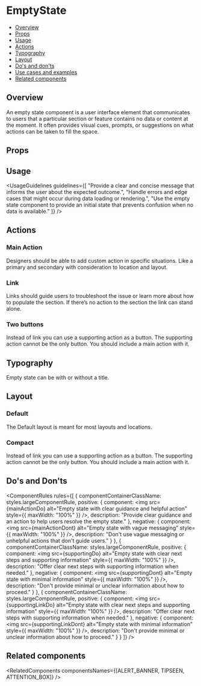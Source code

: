 
<Meta of={EmptyStateStories} />

# EmptyState

- [Overview](#overview)
- [Props](#props)
- [Usage](#usage)
- [Actions](#actions)
- [Typography](#typography)
- [Layout](#layout)
- [Do's and don'ts](#dos-and-donts)
- [Use cases and examples](#use-cases-and-examples)
- [Related components](#related-components)

## Overview

An empty state component is a user interface element that communicates to users that a particular section or feature contains no data or content at the moment. It often provides visual cues, prompts, or suggestions on what actions can be taken to fill the space.

<Canvas of={EmptyStateStories.Overview} />

## Props

<Controls />

## Usage

<UsageGuidelines
  guidelines={[
    "Provide a clear and concise message that informs the user about the expected outcome.",
    "Handle errors and edge cases that might occur during data loading or rendering.",
    "Use the empty state component to provide an initial state that prevents confusion when no data is available."
  ]}
/>

<EmptyStateTip />

## Actions

### Main Action

Designers should be able to add custom action in specific situations. Like a primary and secondary with consideration to location and layout.

<Canvas of={EmptyStateStories.ActionsComparison} />

### Link

Links should guide users to troubleshoot the issue or learn more about how to populate the section.
If there’s no action to the section the link can stand alone.

<Canvas of={EmptyStateStories.WithLinkOnly} />

### Two buttons

Instead of link you can use a supporting action as a button. The supporting action cannot be the only button. You should include a main action with it.

<Canvas of={EmptyStateStories.WithTwoButtons} />

## Typography

Empty state can be with or without a title.

<Canvas of={EmptyStateStories.WithAndWithoutTitleComparison} />

## Layout

### Default

The Default layout is meant for most layouts and locations.

<Canvas of={EmptyStateStories.Default} />

### Compact

Instead of link you can use a supporting action as a button. The supporting action cannot be the only button. You should include a main action with it.

<Canvas of={EmptyStateStories.Compact} />

## Do's and Don'ts

<ComponentRules
  rules={[
    {
      componentContainerClassName: styles.largeComponentRule,
      positive: {
        component: <img src={mainActionDo} alt="Empty state with clear guidance and helpful action" style={{ maxWidth: "100%" }} />,
        description: "Provide clear guidance and an action to help users resolve the empty state."
      },
      negative: {
        component: <img src={mainActionDont} alt="Empty state with vague messaging" style={{ maxWidth: "100%" }} />,
        description: "Don't use vague messaging or unhelpful actions that don't guide users."
      }
    },
    {
      componentContainerClassName: styles.largeComponentRule,
      positive: {
        component: <img src={supportingDo} alt="Empty state with clear next steps and supporting information" style={{ maxWidth: "100%" }} />,
        description: "Offer clear next steps with supporting information when needed."
      },
      negative: {
        component: <img src={supportingDont} alt="Empty state with minimal information" style={{ maxWidth: "100%" }} />,
        description: "Don't provide minimal or unclear information about how to proceed."
      }
    },
    {
      componentContainerClassName: styles.largeComponentRule,
      positive: {
        component: <img src={supportingLinkDo} alt="Empty state with clear next steps and supporting information" style={{ maxWidth: "100%" }} />,
        description: "Offer clear next steps with supporting information when needed."
      },
      negative: {
        component: <img src={supportingLinkDont} alt="Empty state with minimal information" style={{ maxWidth: "100%" }} />,
        description: "Don't provide minimal or unclear information about how to proceed."
      }
    }
  ]}
/>

## Related components

<RelatedComponents componentsNames={[ALERT_BANNER, TIPSEEN, ATTENTION_BOX]} />